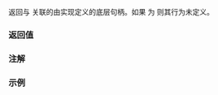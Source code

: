 {{cpp/io/basic_ofstream/title |native_handle}}
{{cpp/io/basic_ofstream/navbar}}
{{ddcl|since=c++26|
native_handle_type native_handle() const noexcept;
}}

返回与 {{tt|basic_filebuf}} 关联的由实现定义的底层句柄。如果 {{c|is_open()}} 为 {{c|false}} 则其行为未定义。

===返回值===
{{c|rdbuf()-&gt;native_handle()}}

===注解===
{{feature test macro|__cpp_lib_fstream_native_handle|std=C++26|value=202306L|原生句柄支持}}

===示例===
{{todo|example}}

{{langlinks|de|es|fr|it|ja|pl|pt|ru|zh}}